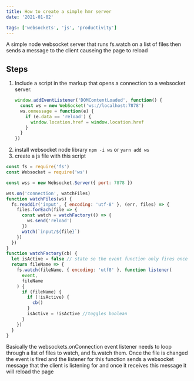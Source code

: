 ```yaml
---
title: How to create a simple hmr server
date: '2021-01-02'

tags: ['websockets', 'js', 'productivity']
---
```


A simple node websocket server that runs fs.watch on a list of files then sends a message to the client causeing the page to reload

## Steps

1. Include a script in the markup that opens a connection to a websocket server.
   ```js
   window.addEventListener('DOMContentLoaded', function() {
     const ws = new WebSocket('ws://localhost:7878')
     ws.onmessage = function(e) {
       if (e.data == 'reload') {
         window.location.href = window.location.href
       }
     }
   })
   ```
2. install websocket node library
   `npm -i ws` or `yarn add ws`
3. create a js file with this script

```js
const fs = require('fs')
const Websocket = require('ws')

const wss = new Websocket.Server({ port: 7878 })

wss.on('connection', watchFiles)
function watchFiles(ws) {
  fs.readdir('input', { encoding: 'utf-8' }, (err, files) => {
    files.forEach(file => {
      const watch = watchFactory(() => {
        ws.send('reload')
      })
      watch(`input/${file}`)
    })
  })
}
function watchFactory(cb) {
  let isActive = false // state so the event function only fires once
  return fileName => {
    fs.watch(fileName, { encoding: 'utf8' }, function listener(
      event,
      fileName
    ) {
      if (fileName) {
        if (!isActive) {
          cb()
        }
        isActive = !isActive //toggles boolean
      }
    })
  }
}
```

Basically the websockets.onConnection event listener needs to loop through a list of files to watch, and fs.watch them. Once the file is changed the event is fired and the listener for this function sends a websocket message that the client is listening for and once it receives this message it will reload the page

